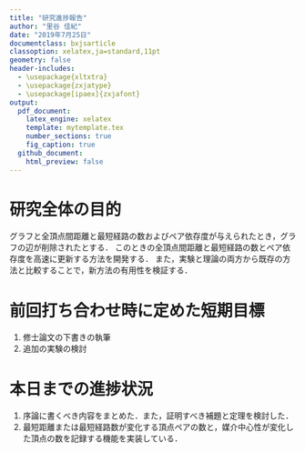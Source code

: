 ```yaml
---
title: "研究進捗報告"
author: "里谷 佳紀"
date: "2019年7月25日"
documentclass: bxjsarticle
classoption: xelatex,ja=standard,11pt
geometry: false
header-includes:
  - \usepackage{xltxtra}
  - \usepackage{zxjatype}
  - \usepackage[ipaex]{zxjafont}
output:
  pdf_document:
    latex_engine: xelatex
    template: mytemplate.tex
    number_sections: true
    fig_caption: true
  github_document:
    html_preview: false
---
```


# 研究全体の目的
グラフと全頂点間距離と最短経路の数およびペア依存度が与えられたとき，グラフの辺が削除されたとする．
このときの全頂点間距離と最短経路の数とペア依存度を高速に更新する方法を開発する．
また，実験と理論の両方から既存の方法と比較することで，新方法の有用性を検証する．

# 前回打ち合わせ時に定めた短期目標
1. 修士論文の下書きの執筆
2. 追加の実験の検討

# 本日までの進捗状況
1. 序論に書くべき内容をまとめた．また，証明すべき補題と定理を検討した．
2. 最短距離または最短経路数が変化する頂点ペアの数と，媒介中心性が変化した頂点の数を記録する機能を実装している．
